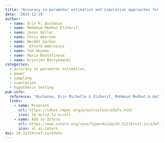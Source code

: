 ```yaml
---
title: "Accuracy in parameter estimation and simulation approaches for sample size planning with multiple stimuli"
date: '2023-12-29'
author:
  - name: Erin M. Buchanan 
  - name: Mahmoud Medhat Elsherif
  - name: Jason Geller
  - name: Chris Aberson
  - name: Necdet Gurkan
  - name:  Ettore Ambrosini
  - name: Tom Heyman
  - name: Maria Montefinese
  - name: Krystian Barzykowski
categories: 
  - accuracy in parameter estimation,
  - power
  - sampling
  - simulation
  - hypothesis testing
pub-info:
  reference: "Buchanan, Erin Michelle & Elsherif, Mahmoud Medhat & Geller, Jason & Aberson, Chris & Gurkan, Necdet & Ambrosini, Ettore & Heyman, Tom & Montefinese, Maria & vanpaemel, wolf & Barzykowski, Krystian,.(2023). Accuracy in parameter estimation and simulation approaches for sample size planning with multiple stimuli. OSF Preprints e3afx, Center for Open Science."
  links:
    - name: Preprint
      url: https://ideas.repec.org/p/osf/osfxxx/e3afx.html
      icon: fa-solid fa-scroll
    - name: Add to Zotero
      url: https://www.zotero.org/save?type=doi&q=10.31219/osf.io/e3afx
      icon: ai ai-zotero
doi: 10.31219/osf.io/e3afx
---
```

